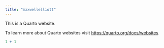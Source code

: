 ```yaml
---
title: "maxwellelliott"
---
```


This is a Quarto website.

To learn more about Quarto websites visit <https://quarto.org/docs/websites>.

```r
1 + 1
```
